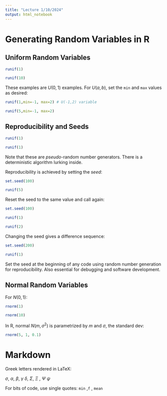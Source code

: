 ```yaml
---
title: "Lecture 1/10/2024"
output: html_notebook
---
```


# Generating Random Variables in R

## Uniform Random Variables

```r
runif(1)
```

```r
runif(10)
```

These examples are $U(0,1)$ examples. For $U(a,b)$, set the `min` and `max` values as desired:

```r
runif(1,min=-1, max=2) # U(-1,2) variable
```

```r
runif(5,min=-1, max=2) 
```

## Reproducibility and Seeds

```r
runif(1)
```

```r
runif(1)
```

Note that these are *pseudo*-random number generators. There is a deterministic algorithm lurking inside.

Reproducibility is achieved by setting the *seed*:

```r
set.seed(100)
```

```r
runif(5)
```

Reset the seed to the same value and call again:

```r
set.seed(100)
```

```r
runif(1)
```

```r
runif(2)
```

Changing the seed gives a difference sequence:

```r
set.seed(200)
```

```r
runif(1)
```

Set the seed at the beginning of any code using random number generation for reproducibility. Also essential for debugging and software development.

## Normal Random Variables

For $N(0,1)$:

```r
rnorm(1)
```

```r
rnorm(10)
```

In R, normal $N(m,\sigma^2)$ is parametrized by $m$ and $\sigma$, the standard dev:

```r
rnorm(5, 1, 0.1)
```

# Markdown 

Greek letters rendered in LaTeX:

$\sigma$, $\alpha$, $\beta$, $\gamma$ $\delta$, $\Sigma$, $\Xi$ , $\Psi$ $\psi$

For bits of code, use single quotes: `min` ,`f` , `mean`
